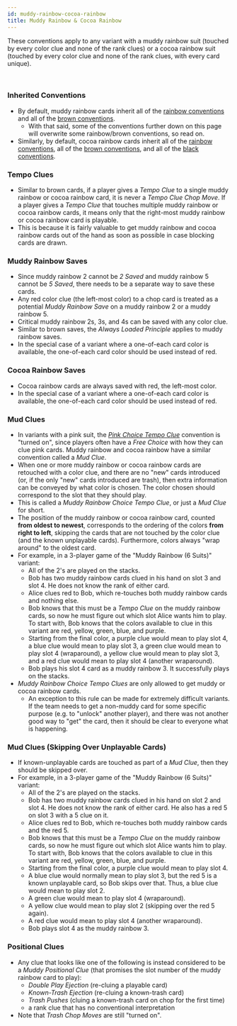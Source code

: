 ```yaml
---
id: muddy-rainbow-cocoa-rainbow
title: Muddy Rainbow & Cocoa Rainbow
---
```


These conventions apply to any variant with a muddy rainbow suit (touched by every color clue and none of the rank clues) or a cocoa rainbow suit (touched by every color clue and none of the rank clues, with every card unique).

<br />

### Inherited Conventions

- By default, muddy rainbow cards inherit all of the [rainbow conventions](rainbow.mdx) and all of the [brown conventions](brown.mdx).
  - With that said, some of the conventions further down on this page will overwrite some rainbow/brown conventions, so read on.
- Similarly, by default, cocoa rainbow cards inherit all of the [rainbow conventions](rainbow.mdx), all of the [brown conventions](brown.mdx), and all of the [black conventions](black.mdx).

### Tempo Clues

- Similar to brown cards, if a player gives a _Tempo Clue_ to a single muddy rainbow or cocoa rainbow card, it is never a _Tempo Clue Chop Move_. If a player gives a _Tempo Clue_ that touches multiple muddy rainbow or cocoa rainbow cards, it means only that the right-most muddy rainbow or cocoa rainbow card is playable.
- This is because it is fairly valuable to get muddy rainbow and cocoa rainbow cards out of the hand as soon as possible in case blocking cards are drawn.

### Muddy Rainbow Saves

- Since muddy rainbow 2 cannot be _2 Saved_ and muddy rainbow 5 cannot be _5 Saved_, there needs to be a separate way to save these cards.
- Any red color clue (the left-most color) to a chop card is treated as a potential _Muddy Rainbow Save_ on a muddy rainbow 2 or a muddy rainbow 5.
- Critical muddy rainbow 2s, 3s, and 4s can be saved with any color clue.
- Similar to brown saves, the _Always Loaded Principle_ applies to muddy rainbow saves.
- In the special case of a variant where a one-of-each card color is available, the one-of-each card color should be used instead of red.

### Cocoa Rainbow Saves

- Cocoa rainbow cards are always saved with red, the left-most color.
- In the special case of a variant where a one-of-each card color is available, the one-of-each card color should be used instead of red.

### Mud Clues

- In variants with a pink suit, the _[Pink Choice Tempo Clue](pink.mdx#the-pink-choice-tempo-clue)_ convention is "turned on", since players often have a _Free Choice_ with how they can clue pink cards. Muddy rainbow and cocoa rainbow have a similar convention called a _Mud Clue_.
- When one or more muddy rainbow or cocoa rainbow cards are retouched with a color clue, and there are no "new" cards introduced (or, if the only "new" cards introduced are trash), then extra information can be conveyed by what color is chosen. The color chosen should correspond to the slot that they should play.
- This is called a _Muddy Rainbow Choice Tempo Clue_, or just a _Mud Clue_ for short.
- The position of the muddy rainbow or cocoa rainbow card, counted **from oldest to newest**, corresponds to the ordering of the colors **from right to left**, skipping the cards that are not touched by the color clue (and the known unplayable cards). Furthermore, colors always "wrap around" to the oldest card.
- For example, in a 3-player game of the "Muddy Rainbow (6 Suits)" variant:
  - All of the 2's are played on the stacks.
  - Bob has two muddy rainbow cards clued in his hand on slot 3 and slot 4. He does not know the rank of either card.
  - Alice clues red to Bob, which re-touches both muddy rainbow cards and nothing else.
  - Bob knows that this must be a _Tempo Clue_ on the muddy rainbow cards, so now he must figure out which slot Alice wants him to play. To start with, Bob knows that the colors available to clue in this variant are red, yellow, green, blue, and purple.
  - Starting from the final color, a purple clue would mean to play slot 4, a blue clue would mean to play slot 3, a green clue would mean to play slot 4 (wraparound), a yellow clue would mean to play slot 3, and a red clue would mean to play slot 4 (another wraparound).
  - Bob plays his slot 4 card as a muddy rainbow 3. It successfully plays on the stacks.
- _Muddy Rainbow Choice Tempo Clues_ are only allowed to get muddy or cocoa rainbow cards.
  - An exception to this rule can be made for extremely difficult variants. If the team needs to get a non-muddy card for some specific purpose (e.g. to "unlock" another player), and there was not another good way to "get" the card, then it should be clear to everyone what is happening.

### Mud Clues (Skipping Over Unplayable Cards)

- If known-unplayable cards are touched as part of a _Mud Clue_, then they should be skipped over.
- For example, in a 3-player game of the "Muddy Rainbow (6 Suits)" variant:
  - All of the 2's are played on the stacks.
  - Bob has two muddy rainbow cards clued in his hand on slot 2 and slot 4. He does not know the rank of either card. He also has a red 5 on slot 3 with a 5 clue on it.
  - Alice clues red to Bob, which re-touches both muddy rainbow cards and the red 5.
  - Bob knows that this must be a _Tempo Clue_ on the muddy rainbow cards, so now he must figure out which slot Alice wants him to play. To start with, Bob knows that the colors available to clue in this variant are red, yellow, green, blue, and purple.
  - Starting from the final color, a purple clue would mean to play slot 4.
  - A blue clue would normally mean to play slot 3, but the red 5 is a known unplayable card, so Bob skips over that. Thus, a blue clue would mean to play slot 2.
  - A green clue would mean to play slot 4 (wraparound).
  - A yellow clue would mean to play slot 2 (skipping over the red 5 again).
  - A red clue would mean to play slot 4 (another wraparound).
  - Bob plays slot 4 as the muddy rainbow 3.

### Positional Clues

- Any clue that looks like one of the following is instead considered to be a _Muddy Positional Clue_ (that promises the slot number of the muddy rainbow card to play):
  - _Double Play Ejection_ (re-cluing a playable card)
  - _Known-Trash Ejection_ (re-cluing a known-trash card)
  - _Trash Pushes_ (cluing a known-trash card on chop for the first time)
  - a rank clue that has no conventional interpretation
- Note that _Trash Chop Moves_ are still "turned on".
